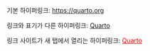 기본 하이퍼링크: <https://quarto.org>

링크와 표기가 다른 하이퍼링크: [Quarto](https://quarto.org)

링크 사이트가 새 탭에서 열리는 하이퍼링크: [Quarto](https://quarto.org){target="_blank" style="color: red;"}
